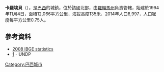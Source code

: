 {{Coord|0|53|2|N|59|41|45|W|display=title}}

'''卡羅埃貝'''（{{lang-pt|Caroebe}}），是[[巴西|巴西]]的城鎮，位於該國北部，由[[羅賴馬州|羅賴馬州]]負責管轄，始建於1994年11月4日，面積12,066平方公里，海拔高度135米，2014年人口8,997，人口密度每平方公里0.75人。

==參考資料==
*[http://www.ibge.gov.br/home/estatistica/populacao/estimativa2008/POP2008_DOU.pdf 2008 IBGE statistics]{{Wayback|url=http://www.ibge.gov.br/home/estatistica/populacao/estimativa2008/POP2008_DOU.pdf |date=20080908054819 }}
*[https://www.webcitation.org/62vROdEF3?url=http://www.pnud.org.br/atlas/ranking/IDH-M%2091%2000%20Ranking%20decrescente%20%28pelos%20dados%20de%202000%29.htm] - UNDP

{{Brazil-geo-stub}}{{羅賴馬州市鎮}}
[[Category:巴西城市|Category:巴西城市]]